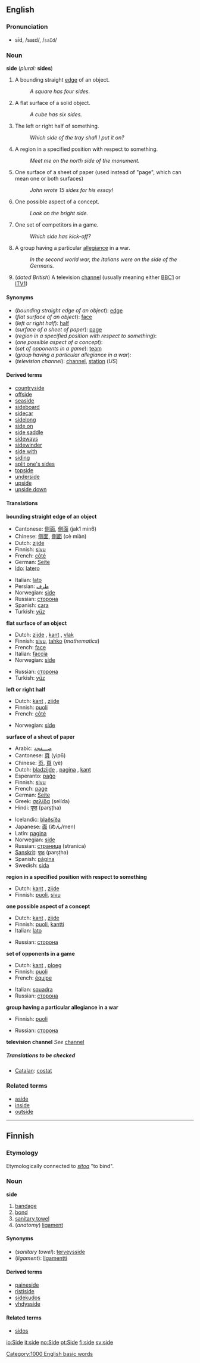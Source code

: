==English==

{{rank|full|country|course|221|side|small|cannot|father}}

===Pronunciation===
*sīd, /saɪd/, /<tt>saId</tt>/

===Noun===
'''side''' (''plural:'' '''sides''')

#A bounding straight [[edge]] of an object.
#:''A square has four sides.''
#A flat surface of a solid object.
#:''A cube has six sides.''
#The left or right half of something.
#:''Which side of the tray shall I put it on?''
#A region in a specified position with respect to something.
#:''Meet me on the north side of the monument.''
#One surface of a sheet of paper (used instead of "page", which can mean one or both surfaces)
#:''John wrote 15 sides for his essay!''
#One possible aspect of a concept.
#:''Look on the bright side.''
#One set of competitors in a game.
#:''Which side has kick-off?''
#A group having a particular [[allegiance]] in a war.
#:''In the second world war, the Italians were on the side of the Germans.''
#(''dated British'') A television [[channel]] (usually meaning either [[w:BBC1|BBC1]] or [[w:ITV1|ITV1]])

====Synonyms====
*(''bounding straight edge of an object''): [[edge]]
*(''flat surface of an object''): [[face]]
*(''left or right half''): [[half]]
*(''surface of a sheet of paper''): [[page]]
*(''region in a specified position with respect to something''):
*(''one possible aspect of a concept''):
*(''set of opponents in a game''): [[team]]
*(''group having a particular allegiance in a war''):
*(''television channel''): [[channel]], [[station]] (''US'')

====Derived terms====
*[[countryside]]
*[[offside]]
*[[seaside]]
*[[sideboard]]
*[[sidecar]]
*[[sidelong]]
*[[side on]]
*[[side saddle]]
*[[sideways]]
*[[sidewinder]]
*[[side with]]
*[[siding]]
*[[split one's sides]]
*[[topside]]
*[[underside]]
*[[upside]]
*[[upside down]]

====Translations====

'''bounding straight edge of an object'''
{{top}}
*Cantonese: [[侧面]], [[側面]] (jak1 min6)
*Chinese: [[侧面]], [[側面]] (cè miàn)
*Dutch: [[zijde]] {{f}}
*Finnish: [[sivu]]
*French: [[côté]] {{m}}
*German: [[Seite]]
*[[Ido]]: [[latero]]
{{mid}}
*Italian: [[lato]] {{m}}
*Persian: [[طرف]]
*Norwegian: [[:no:side|side]]
*Russian: [[сторона]] {{f}}
*Spanish: [[cara#Spanish|cara]]
*Turkish: [[yüz]]
{{bottom}}

'''flat surface of an object'''
{{top}}
*Dutch: [[zijde]] {{f}}, [[kant]] {{m}}, [[vlak]] {{n}}
*Finnish: [[sivu]], [[tahko]] (''mathematics'')
*French: [[face#French|face]] {{f}}
*Italian: [[faccia]] {{f}}
*Norwegian: [[side#Norwegian|side]]
{{mid}}
*Russian: [[сторона]] {{f}}
*Turkish: [[yüz]]
{{bottom}}

'''left or right half'''
{{top}}
*Dutch: [[kant]] {{m}}, [[zijde]] {{f}}
*Finnish: [[puoli]]
*French: [[côté]] {{m}}
{{mid}}
*Norwegian: [[side#Norwegian|side]]
{{bottom}}

'''surface of a sheet of paper'''
{{top}}
*Arabic: [[صـــفحة]]
*Cantonese: [[頁]] (yip6)
*Chinese: [[页]], [[頁]] (yè)
*Dutch: [[bladzijde]] {{f}}, [[pagina]] {{f}}, [[kant]] {{m}}
*Esperanto: [[paĝo]]
*Finnish: [[sivu]]
*French: [[page#French|page]] {{f}}
*German: [[Seite]] {{f}}
*Greek: [[σελίδα]] (selída)
*Hindi: [[पृष्ठ]] (parṣṭha)
{{mid}}
*Icelandic: [[blaðsíða]]
*Japanese: [[面]] (めん/men)
*Latin: [[pagina#Latin|pagina]]
*Norwegian: [[side#Norwegian|side]]
*Russian: [[страница]] {{f}} (stranica) 
*[[Sanskrit]]: [[पृष्ठ]] (parṣṭha)
*Spanish: [[página]]
*Swedish: [[sida#Swedish|sida]]
{{bottom}}

'''region in a specified position with respect to something'''
{{top}}
*Dutch:  [[kant]] {{m}}, [[zijde]] {{f}}
*Finnish: [[puoli]], [[sivu]]
{{mid}}
{{bottom}}

'''one possible aspect of a concept'''
{{top}}
*Dutch:  [[kant]] {{m}}, [[zijde]] {{f}}
*Finnish: [[puoli]], [[kantti]]
*Italian: [[lato]] {{m}}
{{mid}}
*Russian: [[сторона]] {{f}}
{{bottom}}

'''set of opponents in a game'''
{{top}}
*Dutch:  [[kant]] {{m}}, [[ploeg]] {{f}}
*Finnish: [[puoli]]
*French: [[équipe]] {{f}}
{{mid}}
*Italian: [[squadra]] {{f}}
*Russian: [[сторона]] {{f}}
{{bottom}}

'''group having a particular allegiance in a war'''
{{top}}
*Finnish: [[puoli]]
{{mid}}
*Russian: [[сторона]] {{f}}
{{bottom}}

'''television channel'''
''See'' [[channel]]

=====Translations to be checked=====
<!--Remove this section once all of the translations below have been moved into the tables above.-->
{{checktrans}}

*[[Catalan]]: [[costat]] {{m}}

===Related terms===
*[[aside]]
*[[inside]]
*[[outside]]

[[Category:1000 English basic words]]

----

==Finnish==
{{Finnish index|si}}

===Etymology===
Etymologically connected to  ''[[sitoa]]'' "to bind".

===Noun===
'''side'''

# [[bandage]]
# [[bond]]
# [[sanitary towel]]
# (''anatomy'') [[ligament]]

====Synonyms====
*(''sanitary towel''): [[terveysside]]
*(''ligament''): [[ligamentti]]

====Derived terms====
*[[paineside]]
*[[ristiside]]
*[[sidekudos]]
*[[yhdysside]]

====Related terms====
*[[sidos]]

[[io:Side]]
[[it:side]]
[[no:Side]]
[[pt:Side]]
[[fi:side]]
[[sv:side]]